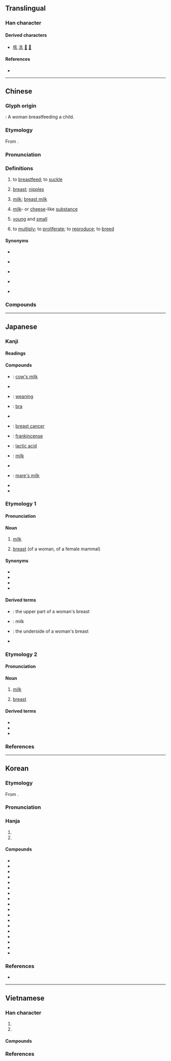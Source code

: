 {{character info}}
==Translingual==

===Han character===
{{Han char|rn=5|rad=乙|as=07|sn=8|four=22410|canj=BDU|ids=⿰孚乚}}

====Derived characters====
* [[啂]] [[㳶]] [[𡝦]] [[𥯇]]

====References====
* {{Han ref|kx=0084.170|dkj=00190|dj=0171.220|hdz=10055.040|uh=4E73|ud=20083|bh=A8C5|bd=43205}}

----

==Chinese==
{{zh-forms|alt=奶-Min Dong,𬂌-Min Dong}}

===Glyph origin===
{{Han etym}}
{{liushu|p}}: A woman breastfeeding a child.

===Etymology===
From {{inh|zh|sit-pro|*s-nəw}}.

===Pronunciation===
{{zh-pron
|m=rǔ
|m-s=
|c=jyu5
|c-t=
|g=
|h=pfs=yî
|j=ru2
|mb=
|md=nĕng/nèng/ṳ̄
|md_note=nĕng/nèng - colloquial; ṳ̄ - literary
|mn=zz:jí/kh:jú/xm,qz,tp:lú
|mn-t=
|w=3zr
|x=
|mc=y
|oc=y
|ma=Zh-ru.ogg
|cat=v,n,a
}}

===Definitions===
{{zh-hanzi}}

# {{lb|zh|literary|or in compounds}} to [[breastfeed]]; to [[suckle]]
# {{lb|zh|literary|or in compounds}} [[breast]]; [[nipples]]
# {{lb|zh|literary|or in compounds}} [[milk]]; [[breast milk]]
# {{lb|zh|literary|or in compounds}} [[milk]]- or [[cheese]]-like [[substance]]
# {{lb|zh|literary|or in compounds}} [[young]] and [[small]]
# {{lb|zh|literary|or in compounds}} to [[multiply]]; to [[proliferate]]; to [[reproduce]]; to [[breed]]

====Synonyms====
* {{s|to breastfeed}}
{{zh-syn-saurus|母乳餵養}}
* {{s|breast}} {{zh-l|乳房}}
* {{s|milk}}
{{zh-syn-saurus|奶汁}}
* {{s|young and small}} {{zh-l|幼小}}
* {{s|to multiply}}
{{zh-syn-saurus|繁殖}}

===Compounds===
{{zh-der|乳劑|乳化|乳化劑|乳名|乳山|乳房|乳暈|乳母|乳汁|乳溝|乳牙|乳牛|乳癌|乳白|乳突|乳突竇|乳糖|乳罩|乳脂|乳腐|乳腺|乳膠|乳臭|乳製品|乳豬|乳輪|乳酪|乳酸|乳頭|乳首|乳香|乳齒|催乳|南乳|哺乳|哺母乳|孳乳|授乳|母乳|沐浴乳|洗髮乳|潔面乳|潤膚乳|煉乳|石鐘乳|腐乳|膠乳|護髮乳|酪乳|酸乳|隆乳|雙乳|離乳|餵母乳|鮮乳|羊乳|馬乳|寄乳}}

{{zh-cat|Milk|Advanced}}

----

==Japanese==
{{ja-kanji forms|k=y}}

===Kanji===
{{ja-kanji|grade=6|rs=乙07}}

====Readings====
{{ja-readings
|goon=にゅう
|kanon=じゅ<じゆ
|kun=ち-, ちち-
}}

====Compounds====
{{der-top|Compounds}}
* {{ja-r|牛%乳|ぎゅう%にゅう}}: [[cow's milk]]
* {{ja-r|巨%乳|きょ%にゅう}}
* {{ja-r|卒%乳|そつ%にゅう}}: [[weaning]]
* {{ja-r|乳%押さえ|ちち%おさえ}}: [[bra]]
* {{ja-r|超%乳|ちょう%にゅう}}
* {{ja-r|乳%癌|にゅう%がん}}: [[breast cancer]]
* {{ja-r|乳%香|にゅう%こう}}: [[frankincense]]
* {{ja-r|乳%酸|にゅう%さん}}: [[lactic acid]]
* {{ja-r|乳%汁|にゅう%じゅう}}: [[milk]]
* {{ja-r|爆%乳|ばく%にゅう}}
* {{ja-r|馬%乳|ば%にゅう}}: [[mare's milk]]
* {{ja-r|貧%乳|ひん%にゅう}}
* {{ja-r|魔%乳|ま%にゅう}}
{{der-bottom}}

===Etymology 1===
{{ja-kanjitab|ちち|yomi=k}}

====Pronunciation====
{{ja-pron|yomi=k|ちち|acc=2|dev=1|acc_ref=DJR,NHK|acc2=1|acc2_ref=DJR,NHK}}

====Noun====
{{ja-noun|ちち}}

# {{lb|ja|dated}} [[milk]]
# [[breast]] (of a woman, of a female mammal)

====Synonyms====
* {{ja-r|お乳|おちち|milk}}
* {{ja-r|おっぱい|おっぱい|milk, breast}}
* {{ja-r|乳%房|ち%ぶさ|breast}}
* {{ja-r|胸|むね|breast}}

====Derived terms====
* {{ja-r|上%乳|うえ%ちち}}: the upper part of a woman's breast
* {{ja-r|お乳|おちち}}: milk
* {{ja-r|下%乳|した%ちち}}: the underside of a woman's breast
* {{ja-r|乳%搾り|ちち%しぼり}}

===Etymology 2===
{{ja-kanjitab|ち|yomi=k}}

====Pronunciation====
{{ja-pron|yomi=k|ち|acc=1|acc_ref=DJR,NHK}}

====Noun====
{{ja-noun|ち}}

# {{lb|ja|archaic}} [[milk]]
# {{lb|ja|archaic}} [[breast]]

====Derived terms====
* {{ja-r|乳%兄%弟|ち%きょう%だい}}
* {{ja-r|乳%飲み子|ち%のみご}}
* {{ja-r|乳%房|ち%ぶさ}}

===References===
<references/>

----

==Korean==

===Etymology===
From {{der|ko|ltc|sort=유|-}} {{ltc-l|乳}}. 
{{hanja-ety
|dk={{okm-l|ᅀᅲᆼ〯|zyǔ}}
|m={{okm-l|ᅀᅲ〯|zyǔ}}
|mh={{okm-l|[[졎|졋〮]]|cyés}}
|ml=身體#상27A
}}
===Pronunciation===
{{ko-hanja-pron|유}}

===Hanja===
{{ko-hanja-search}}
{{ko-hanja|젖|유}}

# {{hanja form of|유|[[breast]]}}
# {{hanja form of|유|[[milk]]}}

====Compounds====
{{der-top3|Compounds}}
* {{ko-l|거유|巨乳}}
* {{ko-l|모유|母乳}}
* {{ko-l|분유|粉乳}}
* {{ko-l|빈유|貧乳}}
* {{ko-l|수유|授乳}}
* {{ko-l|연유|煉乳}}
* {{ko-l|우유|牛乳}}
* {{ko-l|유두|乳頭}}
* {{ko-l|유모|乳母}}
* {{ko-l|유방|乳房}}
* {{ko-l|유아|乳兒}}
* {{ko-l|두유|豆乳}}
* {{ko-l|유당|乳糖}}
* {{ko-l|초유|初乳}}
* {{ko-l|유제품|乳製品}}
* {{ko-l|유모차|乳母車}}
* {{ko-l|이유식|離乳食}}
* {{ko-l|포유류|哺乳類}}
{{der-bottom}}

===References===
* {{R:hanjadoc|81}}

----

==Vietnamese==

===Han character===
{{vi-readings|rs=乙07
|hanviet=nhũ-tdcndg;tdcntd;gdhn
|phienthiet=
|nom=vú-tdcndg;gdhn;taberd, nhỏ-tdcndg;tdcntd, nhủ-tdcndg;tdcntd, nhũ-tdcntd;taberd, nhả-tdcntd, nhỗ-gdhn, nhú-btcn
}}

# {{han tu form of|nhũ|[[breast]]}}
# {{Nom form of|vú|[[breast]]}}

====Compounds====
{{der3|vi
|{{vi-l|乳名|nhũ danh}}
|{{vi-l|乳花|nhũ hoa}}
|{{vi-l|乳母|nhũ mẫu}}
}}

===References===
<references/>